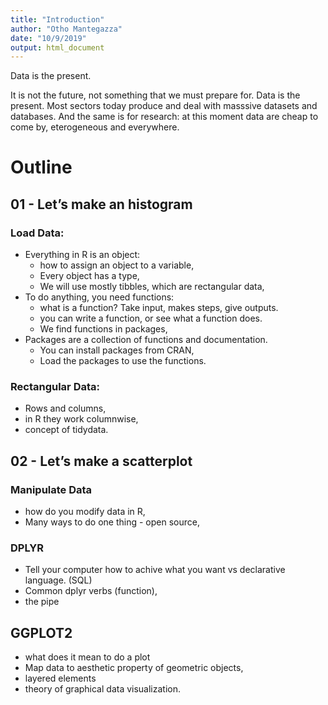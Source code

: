 ```yaml
---
title: "Introduction"
author: "Otho Mantegazza"
date: "10/9/2019"
output: html_document
---
```


Data is the present.

It is not the future, not something that we must prepare for. Data is the present. Most sectors today produce and deal with masssive datasets and databases. And the same is for research: at this moment data are cheap to come by, eterogeneous and everywhere.


# Outline

## 01 - Let's make an histogram

### Load Data:

- Everything in R is an object:
  - how to assign an object to a variable,
  - Every object has a type,
  - We will use mostly tibbles, which are rectangular data,
- To do anything, you need functions:
  - what is a function? Take input, makes steps, give outputs.
  - you can write a function, or see what a function does.
  - We find functions in packages,
- Packages are a collection of functions and documentation.
  - You can install packages from CRAN,
  - Load the packages to use the functions.
  
### Rectangular Data:

- Rows and columns,
- in R they work columnwise,
- concept  of tidydata.

## 02 - Let's make a scatterplot

### Manipulate Data

- how do you modify data in R,
- Many ways to do one thing - open source,

### DPLYR

- Tell your computer how to achive what you want vs declarative language. (SQL)
- Common dplyr verbs (function),
- the pipe

## GGPLOT2

- what does it mean to do a plot
- Map data to aesthetic property of geometric objects,
- layered elements
- theory of graphical data visualization.

